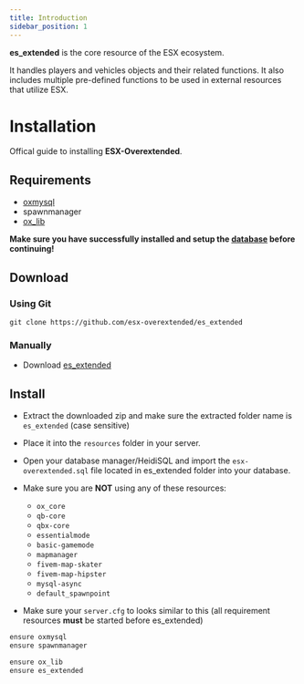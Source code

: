 ```yaml
---
title: Introduction
sidebar_position: 1
---
```


**es_extended** is the core resource of the ESX ecosystem.

It handles players and vehicles objects and their related functions.
It also includes multiple pre-defined functions to be used in external resources that utilize ESX.

# Installation

Offical guide to installing **ESX-Overextended**.

## Requirements

- [oxmysql](https://github.com/overextended/oxmysql/releases/latest/download/oxmysql.zip)
- spawnmanager
- [ox_lib](https://github.com/overextended/ox_lib/releases/latest/download/ox_lib.zip)

**Make sure you have successfully installed and setup the [database](../tutorials/database) before continuing!**

## Download

### Using Git

```git
git clone https://github.com/esx-overextended/es_extended
```

### Manually

- Download [es_extended](https://github.com/esx-overextended/es_extended)

## Install

- Extract the downloaded zip and make sure the extracted folder name is `es_extended` (case sensitive)
- Place it into the `resources` folder in your server.
- Open your database manager/HeidiSQL and import the `esx-overextended.sql` file located in es_extended folder into your database.

- Make sure you are **NOT** using any of these resources:

  - `ox_core`
  - `qb-core`
  - `qbx-core`
  - `essentialmode`
  - `basic-gamemode`
  - `mapmanager`
  - `fivem-map-skater`
  - `fivem-map-hipster`
  - `mysql-async`
  - `default_spawnpoint`

- Make sure your `server.cfg` to looks similar to this (all requirement resources **must** be started before es_extended)

```diff title="server.cfg"
ensure oxmysql
ensure spawnmanager

ensure ox_lib
ensure es_extended
```
